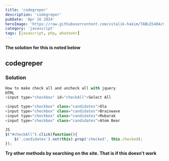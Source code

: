 ```yaml
---
title: 'codegreper'
description: 'codegreper'
pubDate: 'Apr 16 2024'
heroImage: 'https://raw.githubusercontent.com/vitalik-hakim/TABLES404/main/error_b/JavaScript.png'
category: 'javascript'
tags: [javascript, php, whatever]
---
```


**The solution for this is noted below**

## codegreper

### Solution

```javascript
How to make check all and uncheck all with jquery
HTML
<input type="checkbox" id="checkAll">Select All

<input type="checkbox" class="candidates">Ola
<input type="checkbox" class="candidates">Brainwave
<input type="checkbox" class="candidates">Mubarak
<input type="checkbox" class="candidates">Atom Bear

JS
$("#checkAll").click(function(){
	$('.candidates').not(this).prop('checked', this.checked);
});
```

**Try other methods by searching on the site. That is if this doesn't work**
